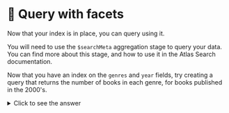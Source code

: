 # 🦸 Query with facets

Now that your index is in place, you can query using it.

You will need to use the `$searchMeta` aggregation stage to query your data. You can find more about this stage, and how to use it in the <Link to="https://www.mongodb.com/docs/atlas/atlas-search/query-syntax/#mongodb-pipeline-pipe.-searchMeta">Atlas Search documentation</Link>.

Now that you have an index on the `genres` and `year` fields, try creating a query that returns the number of books in each genre, for books published in the 2000's.

<details>
  <summary>Click to see the answer</summary>
  <div>

```js
{
  $searchMeta: {
    "facet": {
      "operator": {
        "range": {
          "path": "year",
          "gte": 2000,
          "lte": 2010
        }
      },
      "facets": {
        "genresFacet": {
          "type": "string",
          "path": "genres"
        }
      }
    }
  }
}
```

  </div>
</details>
